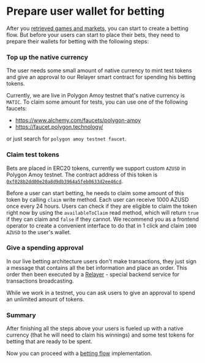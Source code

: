 
# Prepare user wallet for betting

After you [retrieved games and markets](/hub/apps/guides/advanced/live/data-retrieval), you can start to create a betting flow.
But before your users can start to place their bets, they need to prepare their wallets for betting with the following steps:

### Top up the native currency

The user needs some small amount of native currency to mint test tokens and give an approval to our Relayer smart contract for spending his betting tokens.

Currently, we are live in Polygon Amoy testnet that's native currency is `MATIC`.
To claim some amount for tests, you can use one of the following faucets:

- https://www.alchemy.com/faucets/polygon-amoy
- https://faucet.polygon.technology/

or just search for `polygon amoy testnet faucet`.

### Claim test tokens

Bets are placed in ERC20 tokens, currently we support custom `AZUSD` in Polygon Amoy testnet.
The contract address of this token is [`0xf028b2dd00e20a8d9db3964a5feb0633d2ee46cd`](https://amoy.polygonscan.com/address/0xf028b2dd00e20a8d9db3964a5feb0633d2ee46cd).

Before a user can start betting, he needs to claim some amount of this token by calling `claim` write method.
Each user can receive 1000 AZUSD once every 24 hours. Users can check if they are eligible to claim the token
right now by using the `availableToClaim` read method, which will return `true` if they can claim and `false`
if they cannot.
We recommend you as a frontend operator to create a convenient interface to do that in 1 click and claim
`1000 AZUSD` to the user's wallet.

### Give a spending approval

In our live betting architecture users don't make transactions, they just sign a message that contains all the bet information and place an order.
This order then been executed by a [Relayer](/contracts/live-relayer) - special backend service for transactions broadcasting.

<Callout type="feature">
  While we work in a testnet, you can ask users to give an approval to spend an unlimited amount of tokens.
</Callout>

### Summary

After finishing all the steps above your users is fueled up with a native currency (that he will need to claim his winnings)
and some test tokens for betting that are ready to be spent.

Now you can proceed with a [betting flow](/hub/apps/guides/advanced/live/place-a-bet) implementation.
